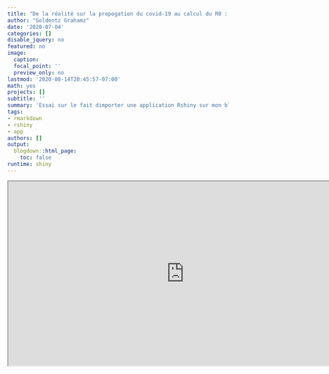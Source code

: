 ```yaml
---
title: "De la réalité sur la propogation du covid-19 au calcul du R0 : un tableau interactif"
author: "Goldentz Grahamz"
date: '2020-07-04'
categories: []
disable_jquery: no
featured: no
image:
  caption: 
  focal_point: ''
  preview_only: no
lastmod: '2020-08-14T20:45:57-07:00'
math: yes
projects: []
subtitle: ''
summary: 'Essai sur le fait dimporter une application Rshiny sur mon blog'
tags:
- rmarkdown
- rshiny
- app
authors: []
output:
  blogdown::html_page:
    toc: false
runtime: shiny
---
```

<iframe width="800" height="420"
  src="https://quentin-gollentz.shinyapps.io/testshiny/?_ga=2.154934833.881593865.1603465387-1553317943.1603465387">
</iframe>
